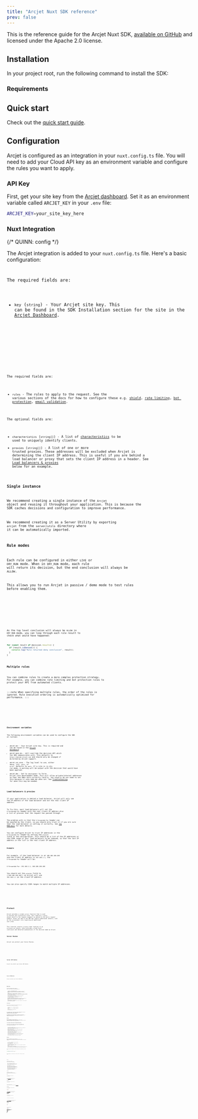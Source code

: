 ```yaml
---
title: "Arcjet Nuxt SDK reference"
prev: false
---
```






[<SDKVersionNuxt />](https://www.npmjs.com/package/@arcjet/nuxt)

This is the reference guide for the Arcjet Nuxt SDK, [available on
GitHub](https://github.com/arcjet/arcjet-js) and licensed under the Apache 2.0
license.

<WhatIsArcjet />

## Installation

In your project root, run the following command to install the SDK:

<Installation showFrameworkSwitcher={false} />

### Requirements

<Requirements />

## Quick start

Check out the [quick start guide](/get-started?f=nuxt).

## Configuration

Arcjet is configured as an integration in your `nuxt.config.ts` file. You will
need to add your Cloud API key as an environment variable and configure the
rules you want to apply.

### API Key

First, get your site key from the [Arcjet dashboard](https://app.arcjet.com).
Set it as an environment variable called `ARCJET_KEY` in your `.env` file:

```bash
ARCJET_KEY=your_site_key_here
```

### Nuxt Integration

{/* QUINN: config */}

The Arcjet integration is added to your `nuxt.config.ts` file. Here's a basic
configuration:

<Code
  code={removeTSCCommentDirectives(ConfigurationTS)}
  lang="ts"
  title="nuxt.config.ts"
/>

The required fields are:

- `key` (`string`) - Your Arcjet site key. This can be found in the SDK
  Installation section for the site in the [Arcjet
  Dashboard](https://app.arcjet.com).

<Tabs>
  <TabItem label="TS">
    <Code
      code={removeTSCCommentDirectives(ConfigurationInitTS)}
      title="server/utils/arcjet.ts"
      lang="ts"
    />
  </TabItem>
  <TabItem label="JS">
    <Code
      code={removeTSCCommentDirectives(ConfigurationInitJS)}
      title="server/utils/arcjet.js"
      lang="js"
    />
  </TabItem>
</Tabs>

The required fields are:

- `rules` - The rules to apply to the request. See the various sections of the
  docs for how to configure these e.g. [shield](/shield/reference?f=bun), [rate
  limiting](/rate-limiting/reference?f=bun), [bot
  protection](/bot-protection/reference?f=bun), [email
  validation](/email-validation/reference?f=bun).

The optional fields are:

- `characteristics` (`string[]`) - A list of
  [characteristics](/fingerprints#built-in-characteristics) to be used to
  uniquely identify clients.
- `proxies` (`string[]`) - A list of one or more trusted proxies. These
  addresses will be excluded when Arcjet is determining the client IP address.
  This is useful if you are behind a load balancer or proxy that sets the client
  IP address in a header. See [Load balancers &
  proxies](#load-balancers--proxies) below for an example.

### Single instance

We recommend creating a single instance of the `Arcjet` object and reusing it
throughout your application. This is because the SDK caches decisions and
configuration to improve performance.

We recommend creating it as a Server Utility by exporting `arcjet` from the
`server/utils` directory where it can be automatically imported.

### Rule modes

Each rule can be configured in either `LIVE` or `DRY_RUN` mode. When in
`DRY_RUN` mode, each rule will return its decision, but the end conclusion will
always be `ALLOW`.

This allows you to run Arcjet in passive / demo mode to test rules before
enabling them.

<Tabs>
  <TabItem label="TS">
    <Code
      code={removeTSCCommentDirectives(RuleModesConfigTS)}
      lang="ts"
      title="server/utils/arcjet.ts"
    />
  </TabItem>
  <TabItem label="JS">
    <Code
      code={removeTSCCommentDirectives(RuleModesConfigJS)}
      lang="js"
      title="server/utils/arcjet.js"
    />
  </TabItem>
</Tabs>

As the top level conclusion will always be `ALLOW` in `DRY_RUN` mode, you can
loop through each rule result to check what would have happened:

```ts
for (const result of decision.results) {
  if (result.isDenied()) {
    console.log("Rule returned deny conclusion", result);
  }
}
```

### Multiple rules

You can combine rules to create a more complex protection strategy. For example,
you can combine rate limiting and bot protection rules to protect your API from
automated clients.

:::note
When specifying multiple rules, the order of the rules is ignored. Rule
execution ordering is automatically optimized for performance.
:::

<Tabs>
  <TabItem label="TS">
    <Code
      code={removeTSCCommentDirectives(MultipleRulesTS)}
      lang="ts"
      title="server/utils/arcjet.ts"
    />
  </TabItem>
  <TabItem label="JS">
    <Code
      code={removeTSCCommentDirectives(MultipleRulesJS)}
      lang="js"
      title="server/utils/arcjet.js"
    />
  </TabItem>
</Tabs>

### Environment variables

The following environment variables can be used to configure the SDK at runtime:

- `ARCJET_KEY` - Your Arcjet site key. This is required and can be found in the
  [Arcjet dashboard](https://app.arcjet.com).
- `ARCJET_BASE_URL` - Will override the decision API which the SDK communicates
  with. This defaults to `https://decide.arcjet.com` and should only be changed
  if directed by Arcjet support.
- `ARCJET_LOG_LEVEL` - The log level to use, either `debug`, `info`, `warn`, or
  `error`. Defaults to `warn`. If a rule is in dry run mode, a warning will be
  output with the decision that would have been applied.
- `ARCJET_ENV` - Set to `development` to force Arcjet into development mode.
  This will allow private/internal addresses so that the SDKs work correctly
  locally. You usually do not need to set this because it uses `NODE_ENV` when
  set. See
  [Troubleshooting](/troubleshooting#generatefingerprint-ip-is-empty--failed_precondition-client-ip-not-provided)
  for when this may be needed.

### Load balancers & proxies

If your application is behind a load balancer, Arcjet will only see the IP
address of the load balancer and not the real client IP address.

To fix this, most load balancers will set the `X-Forwarded-For` header with the
real client IP address plus a list of proxies that the request has passed
through.

The problem with is that the `X-Forwarded-For` header can be spoofed by the
client, so you should only trust it if you are sure that the load balancer is
setting it correctly. See [the MDN
docs](https://developer.mozilla.org/en-US/docs/Web/HTTP/Headers/X-Forwarded-For)
for more details.

You can configure Arcjet to trust IP addresses in the `X-Forwarded-For` header
by setting the `proxies` field in the configuration. This should be a list of
the IP addresses or the CIDR range of your load balancers to be removed, so that
the last IP address in the list is the real client IP address.

#### Example

For example, if the load balancer is at `100.100.100.100` and the client IP
address is `192.168.1.1`, the `X-Forwarded-For` header will be:

```http
X-Forwarded-For: 192.168.1.1, 100.100.100.100
```

You should set the `proxies` field to `["100.100.100.100"]` so Arcjet will use
`192.168.1.1` as the client IP address.

You can also specify CIDR ranges to match multiple IP addresses.

<Tabs>
  <TabItem label="TS">
    <Code
      code={removeTSCCommentDirectives(ProxiesConfigTS)}
      lang="ts"
      title="server/utils/arcjet.ts"
    />
  </TabItem>
  <TabItem label="JS">
    <Code
      code={removeTSCCommentDirectives(ProxiesConfigJS)}
      lang="js"
      title="server/utils/arcjet.js"
    />
  </TabItem>
</Tabs>

## Protect

Arcjet provides a single `protect` function that is used to execute your
protection rules. This requires a `request` object which is the request
argument as passed to the Astro request handler. Rules you add to the SDK may
require additional details, such as the `validateEmail` rule requiring an
additional `email` prop.

This function returns a `Promise` that resolves to an `ArcjetDecision` object,
which provides a high-level conclusion and detailed explanations of the decision
made by Arcjet.

### Server Routes

Arcjet can protect your Server Routes.

<Tabs>
  <TabItem label="TS">
    <Code
      code={removeTSCCommentDirectives(ServerRoutesTS)}
      lang="ts"
      title="server/routes/protected.get.ts"
    />
  </TabItem>
  <TabItem label="JS">
    <Code
      code={removeTSCCommentDirectives(ServerRoutesJS)}
      lang="js"
      title="server/routes/protected.get.js"
    />
  </TabItem>
</Tabs>

### Server API Routes

Arcjet can protect your Server API Routes.

<Tabs>
  <TabItem label="TS">
    <Code
      code={removeTSCCommentDirectives(ServerAPIRoutesTS)}
      lang="ts"
      title="server/api/protected.post.ts"
    />
  </TabItem>
  <TabItem label="JS">
    <Code
      code={removeTSCCommentDirectives(ServerAPIRoutesJS)}
      lang="js"
      title="server/api/protected.post.js"
    />
  </TabItem>
</Tabs>

### Server Middleware

Arcjet can protect your Server Middleware.

<Tabs>
  <TabItem label="TS">
    <Code
      code={removeTSCCommentDirectives(ServerMiddlewareTS)}
      lang="ts"
      title="server/middleware/protect.ts"
    />
  </TabItem>
  <TabItem label="JS">
    <Code
      code={removeTSCCommentDirectives(ServerMiddlewareJS)}
      lang="js"
      title="server/middleware/protect.js"
    />
  </TabItem>
</Tabs>

## Decision

The `protect` function function returns a `Promise` that resolves to an
`ArcjetDecision` object. This contains the following properties:

- `id` (`string`) - The unique ID for the request. This can be used to look up
  the request in the Arcjet dashboard. It is prefixed with `req_` for decisions
  involving the Arcjet cloud API. For decisions taken locally, the prefix is
  `lreq_`.
- `conclusion` (`"ALLOW" | "DENY" | "CHALLENGE" | "ERROR"`) - The final
  conclusion based on evaluating each of the configured rules. If you wish to
  accept Arcjet's recommended action based on the configured rules then you can
  use this property.
- `reason` (`ArcjetReason`) - An object containing more detailed
  information about the conclusion.
- `results` (`ArcjetRuleResult[]`) - An array of `ArcjetRuleResult` objects
  containing the results of each rule that was executed.
- `ttl` (`uint32`) - The time-to-live for the decision in seconds. This is the
  time that the decision is valid for. After this time, the decision will be
  re-evaluated. The SDK automatically caches `DENY` decisions for the length of
  the TTL.
- `ip` (`ArcjetIpDetails`) - An object containing Arcjet's analysis of the
  client IP address. See IP analysis below for more information.

### Conclusion

The `ArcjetDecision` object has the following methods that should be used to
check the conclusion:

- `isAllowed()` (`bool`) - The request should be allowed.
- `isDenied()` (`bool`) - The request should be denied.
- `isErrored()` (`bool`) - There was an unrecoverable error.

The conclusion will be the highest-severity finding when evaluating the configured
rules. `"DENY"` is the highest severity, followed by `"CHALLENGE"`, then `"ERROR"` and
finally `"ALLOW"` as the lowest severity.

For example, when a bot protection rule returns an error and a validate email
rule returns a deny, the overall conclusion would be deny. To access the error
you would have to use the `results` property on the decision.

### Reason

The `reason` property of the `ArcjetDecision` object contains an `ArcjetReason`
object which provides more detailed information about the conclusion. This is
the final decision reason and is based on the configured rules.

The `ArcjetReason` object has the following methods that can be used to check
which rule caused the conclusion:

It will always be the highest-priority rule that produced that conclusion,
to inspect other rules consider iterating over the `results` property on the decision.

- `isBot()` (`bool`) - Returns `true` if the bot protection rules have been
  applied and the request was considered to have been made by a bot.
- `isEmail()` (`bool`) - Returns `true` if the email rules have been applied and
  the email address has a problem.
- `isRateLimit()` (`bool`) - Returns `true` if the rate limit rules have been
  applied and the request has exceeded the rate limit.
- `isSensitiveInfo()` (`bool`) - Returns `true` if sensitive info rules have
  been applied and sensitive info has been detected.
- `isShield()` (`bool`) - Returns `true` if the shield rules have been applied
  and the request is suspicious based on analysis by Arcjet Shield WAF.
- `isError()` (`bool`) - Returns `true` if there was an error processing the
  request.

### Results

The `results` property of the `ArcjetDecision` object contains an array of
`ArcjetRuleResult` objects. There will be one for each configured rule so you
can inspect the individual results:

- `id` (`string`) - The ID of the rule result. Not yet implemented.
- `state` (`ArcjetRuleState`) - Whether the rule was executed or not.
- `conclusion` (`ArcjetConclusion`) - The conclusion of the rule. This will be
  one of the above conclusions: `ALLOW`, `DENY`, `CHALLENGE`, or `ERROR`.
- `reason` (`ArcjetReason`) - An object containing more detailed information
  about the conclusion for this rule. Each rule type has its own reason object
  with different properties.

You can iterate through the results and check the conclusion for each rule.

```ts
for (const result of decision.results) {
  console.log("Rule Result", result);
}
```

This example will log the full result as well as each rate limit rule:

<Tabs>
  <TabItem label="TS">
    <Code
      code={removeTSCCommentDirectives(DecisionLogConfigTS)}
      lang="ts"
      title="server/utils/arcjet.ts"
    />
    <Code
      code={removeTSCCommentDirectives(DecisionLogTS)}
      lang="ts"
      title="server/api/protected.get.ts"
    />
  </TabItem>
  <TabItem label="JS">
    <Code
      code={removeTSCCommentDirectives(DecisionLogConfigJS)}
      lang="js"
      title="server/utils/arcjet.js"
    />
    <Code
      code={removeTSCCommentDirectives(DecisionLogJS)}
      lang="ts"
      title="server/api/protected.get.js"
    />
  </TabItem>
</Tabs>

#### Rule state

The `state` property of the `ArcjetRuleResult` object is an `ArcjetRuleState`.
Each rule is evaluated individually and can be in one of the following states:

- `DRY_RUN` - The rule was executed in dry run mode. This means that the rule
  was executed but the conclusion was not applied to the request. This is useful
  for testing rules before enabling them.
- `RUN` - The rule was executed and the conclusion was applied to the request.
- `NOT_RUN` - The rule was not executed. This can happen if another rule has
  already reached a conclusion that applies to the request. For example, if a
  rate limit rule is configured then these are evaluated before all other rules.
  If the client has reached the maximum number of requests then other rules will
  not be evaluated.
- `CACHED` - The rule was not executed because the previous result was cached.
  Results are cached when the decision conclusion is `DENY`. Subsequent requests
  from the same client will not be evaluated against the rule until the cache
  expires.

#### Rule reason

The `reason` property of the `ArcjetRuleResult` object contains an
`ArcjetReason` object which provides more detailed information about the
conclusion for that configured rule.

##### Shield

The `ArcjetReason` object for shield rules has the following properties:

```ts
shieldTriggered: boolean;
```

{/* TODO(#): Uncomment once nuxt shield docs are done */}
{/* See the [shield documentation](/shield/reference?f=nuxt) for more information */}
{/* about these properties. */}

##### Bot protection

The `ArcjetReason` object for bot protection rules has the following properties:

```ts
allowed: string[];
denied: string[];
```

Each of the `allowed` and `denied` arrays contains the identifiers of the bots
allowed or denied from our [full list of bots](https://arcjet.com/bot-list).

##### Rate limiting

The `ArcjetReason` object for rate limiting rules has the following properties:

```ts
max: number;
remaining: number;
window: number;
reset: number;
```

{/* TODO(#): Uncomment once nuxt rate limit docs are done */}
{/* See the [rate limiting documentation](/rate-limiting/reference?f=nuxt) for more */}
{/* information about these properties. */}

##### Email validation & verification

The `ArcjetReason` object for email rules has the following properties:

```ts
emailTypes: ArcjetEmailType[];
```

An `ArcjetEmailType` is one of the following strings:

```ts
"DISPOSABLE" | "FREE" | "NO_MX_RECORDS" | "NO_GRAVATAR" | "INVALID";
```

{/* TODO(#): Uncomment once nuxt email validation docs are done */}
{/* See the [email validation documentation](/email-validation/reference?f=nuxt) for */}
{/* more information about these properties. */}

### IP analysis

<IPAnalysis />

#### Example

<Tabs>
  <TabItem label="TS">
    <Code
      code={removeTSCCommentDirectives(DecisionLogConfigTS)}
      lang="ts"
      title="server/utils/arcjet.ts"
    />
    <Code
      code={removeTSCCommentDirectives(DecisionLogTS)}
      lang="ts"
      title="server/api/protected.get.ts"
    />
  </TabItem>
  <TabItem label="JS">
    <Code
      code={removeTSCCommentDirectives(DecisionLogConfigJS)}
      lang="js"
      title="server/utils/arcjet.js"
    />
    <Code
      code={removeTSCCommentDirectives(DecisionLogJS)}
      lang="ts"
      title="server/api/protected.get.js"
    />
  </TabItem>
</Tabs>

For the IP address `8.8.8.8` you might get the following response. Only the
fields we have data for will be returned:

```json
{
  "name": "Hello United States!",
  "ip": {
    "country": "US",
    "countryName": "United States",
    "continent": "NA",
    "continentName": "North America",
    "asn": "AS15169",
    "asnName": "Google LLC",
    "asnDomain": "google.com"
  }
}
```

## Error handling

Arcjet is designed to fail open so that a service issue or misconfiguration does
not block all requests. The SDK will also time out and fail open after 1000ms
when `NODE_ENV` or `ARCJET_ENV` is `development` and 500ms otherwise. However,
in most cases, the response time will be less than 20-30ms.

If there is an error condition when processing the rule, Arcjet will return an
`ERROR` result for that rule and you can check the `message` property on the rule's
error result for more information.

If all other rules that were run returned an `ALLOW` result, then the final Arcjet
conclusion will be `ERROR`.

<Tabs>
  <TabItem label="TS">
    <Code
      code={removeTSCCommentDirectives(ErrorHandlingTS)}
      lang="ts"
      title="server/api/protected.get.ts"
    />
  </TabItem>
  <TabItem label="JS">
    <Code
      code={removeTSCCommentDirectives(ErrorHandlingJS)}
      lang="js"
      title="server/api/protected.get.js"
    />
  </TabItem>
</Tabs>

The [@arcjet/inspect](https://www.npmjs.com/@arcjet/inspect) package provides
utilities for dealing with common errors.

<Tabs>
  <TabItem label="TS">
    <Code
      code={removeTSCCommentDirectives(ErrorInspectTS)}
      lang="ts"
      title="server/api/protected.get.ts"
    />
  </TabItem>
  <TabItem label="JS">
    <Code
      code={removeTSCCommentDirectives(ErrorInspectJS)}
      lang="js"
      title="server/api/protected.get.js"
    />
  </TabItem>
</Tabs>

## Ad hoc rules

Sometimes it is useful to add additional protection via a rule based on the
logic in your handler; however, you usually want to inherit the rules, cache,
and other configuration from our primary SDK. This can be achieved using the
`withRule` function which accepts an ad-hoc rule and can be chained to add
multiple rules. It returns an augmented client with the specialized `protect`
function.

<Tabs>
  <TabItem label="TS">
    <Code
      code={removeTSCCommentDirectives(WithRuleTS)}
      lang="ts"
      title="server/api/protected.get.ts"
    />
  </TabItem>
  <TabItem label="JS">
    <Code
      code={removeTSCCommentDirectives(WithRuleJS)}
      lang="js"
      title="server/api/protected.get.js"
    />
  </TabItem>
</Tabs>

## IP address detection

Arcjet will automatically detect the IP address of the client making the request
based on the context provided. The implementation is open source in our
[@arcjet/ip package](https://github.com/arcjet/arcjet-js/blob/main/ip).

In development environments (`NODE_ENV === "development"` or
`ARCJET_ENV === "development"`), we allow private/internal addresses so that the
SDKs work correctly locally.

## Client override

The default client can be overridden. If no client is specified, a default one
will be used. Generally you should not need to provide a client - the Arcjet
Astro SDK will automatically handle this for you.

<Tabs>
  <TabItem label="TS">
    <Code
      code={removeTSCCommentDirectives(ClientOverrideTS)}
      lang="ts"
      title="server/utils/arcjet.ts"
    />
  </TabItem>
  <TabItem label="JS">
    <Code
      code={removeTSCCommentDirectives(ClientOverrideJS)}
      lang="js"
      title="server/utils/arcjet.js"
    />
  </TabItem>
</Tabs>

## Version support

### Node

<NodeVersions />

### Nuxt

Arcjet supports Nuxt 4.

[Technical support](/support) is provided for the current major
version of the Arcjet SDK for all users and for the current and previous major
versions for paid users. We will provide security fixes for the current and
previous major versions.

<Comments />
